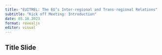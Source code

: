 ```yaml
---
title: "EUITREL: The EU’s Inter-regional and Trans-regional Relations"
subtitle: "Kick off Meeting: Introduction"
date: 05.10.2023
format: revealjs
editor: visual
---
```


## Title Slide
